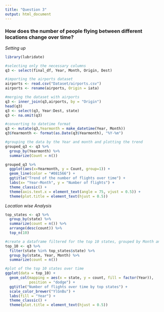 ```yaml
---
title: "Question 3"
output: html_document
---
```


### How does the number of people flying between different locations change over time?

*Setting up*

```r
library(lubridate)

#selecting only the necessary columns
q3 <- select(final_df, Year, Month, Origin, Dest)

#importing the airports dataset
airports <- read.csv("Dataset/airports.csv")
airports <- rename(airports, Origin = iata)

#merging the dataset with airports
q3 <- inner_join(q3,airports, by = "Origin")
head(q3)
q3 <- select(q3, Year:Dest, state)
q3 <- na.omit(q3)
```

```r
#converting to datetime format
q3 <- mutate(q3,Yearmonth = make_datetime(Year, Month))
q3$Yearmonth <- format(as.Date(q3$Yearmonth), "%Y-%m")
```

```r
#grouping the data by the Year and month and plotting the trend
grouped_q3 <- q3 %>%
  group_by(Yearmonth) %>%
  summarize(Count = n())

grouped_q3 %>%
  ggplot(aes(x=Yearmonth, y = Count, group=1)) +
  geom_line(color = "#081566") +
  ggtitle("Trend of the number of flights over time") +
  labs(x= "Year-Month", y = "Number of flights") +
  theme_classic() +
  theme(axis.text.x = element_text(angle = 75, vjust = 0.5)) +
  theme(plot.title = element_text(hjust = 0.5)) 

```

*Location wise Analysis*

```r
top_states <- q3 %>%
  group_by(state) %>%
  summarize(count = n()) %>%
  arrange(desc(count)) %>%
  top_n(10)
```

```r
#create a dataframe filtered for the top 10 states, grouped by Month and Year
top_10 <- q3 %>%
  filter(state %in% top_states$state) %>%
  group_by(state, Year, Month) %>%
  summarize(count = n())

```

```r
#plot of the top 10 states over time
ggplot(data = top_10) +
  geom_col(mapping = aes(x = state, y = count, fill = factor(Year)),
           position = "dodge") + 
  ggtitle("Number of flights over time by top states") + 
  scale_color_brewer("YlGnBu") +
  labs(fill = "Year") +
  theme_classic() +
  theme(plot.title = element_text(hjust = 0.5))

```
